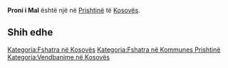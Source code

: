 {{Fshat në 
 | Emri                = Proni i Mal
 | EmriAlt                = 
 | NAME_SHORT_FORM=      
 | NAME_GENERIC=      Proni
 | NAME_SORT_NAME_RO=      PRONIIMAL
 | FULL_NAME_RO = Proni i Mal
 | FULL_NAME_ND_RO=Proni i Mal
 | SORT_NAME_RG=MAL PRONII
 | FULL_NAME_RG=Mal, Proni i
 | FULL_NAME_ND_RG=Mal, Proni i
 | SRP_NAME_SHORT_FORM=      
 | SRP_NAME_GENERIC=      
 | SRP_NAME_SORT_NAME_RO=      
 | SRP_FULL_NAME_RO = 
 | SRP_FULL_NAME_ND_RO=
 | SRP_SORT_NAME_RG=
 | SRP_FULL_NAME_RG=
 | SRP_FULL_NAME_ND_RG=
 | Emri (Rasa dhanore) = 
 | Figura              = 
 | Shteti              = Kosovo
 | Komuna              = Prishtinë
 | Kodi postar         = 
 | Sipërfaqja          = 

 | Popullsia           = 

 | Regj. i popullsisë  = 
 | Dend. e popullsisë  = 
 | Faqja zyrtare       = 
 <!--- Koordinatat ----> 
 | Gjerësia            = 42.766604
 | Gjatësia            = 21.138535
 | Lartësia            = 
}}
'''Proni i Mal''' është një [[]] në [[Prishtinë]] të [[Kosovës]].

<!-- == Gjeografia == -->
<!-- == Historia == -->
<!-- == Demografia == -->
== Shih edhe ==
{{Komuna Prishtinë}}
{{Kosovo-Administrata-Cung}}

[[Kategoria:Fshatra në Kosovës]]
[[Kategoria:Fshatra në Kommunes Prishtinë]]
[[Kategoria:Vendbanime në Kosovës]]